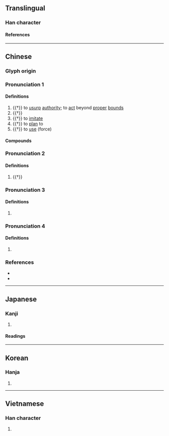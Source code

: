 {{character info}}
==Translingual==

===Han character===
{{Han char|rn=9|rad=人|as=14|sn=16|four=27281|canj=OPKO|ids=⿰亻疑}}

====References====
{{Han ref|kx=0120.050|dkj=01233|dj=0253.200|hdz=10231.090|uh=5117}}

----

==Chinese==
{{zh-forms|s=拟}}

===Glyph origin===
{{Han etym}}

===Pronunciation 1===
{{zh-pron
|m=nǐ
|c=ji5
|mn=gí
|mc=1
|oc=3
|cat=v
}}

====Definitions====
{{zh-hanzi}}

# {{†}} to [[usurp]] [[authority]]; to [[act]] beyond [[proper]] [[bound]]s
# {{†}} {{zh-alt-form|擬|to [[compare]] with; to [[match]]; to [[draw]] [[analogy]] with}}
# {{†}} to [[imitate]]
# {{†}} to [[plan]] to
# {{†}} to [[use]] (force)

====Compounds====
{{zh-der|儗儗:nǐnǐ|僭儗|儓儗}}

===Pronunciation 2===
{{zh-pron
|m=yí
|cat=
}}

====Definitions====
{{zh-hanzi}}

# {{†}} {{zh-alt-form|疑|to [[doubt]]; to be [[puzzle]]d}}

===Pronunciation 3===
{{zh-pron
|m=yì
|c=ji6
|mc=2
|oc=4
|cat=
}}

====Definitions====
{{zh-hanzi}}

# {{zh-only|佁儗||儗儗|yìyì}}

===Pronunciation 4===
{{zh-pron
|m=ài
|mc=3+4
|oc=1+2
|cat=
}}

====Definitions====
{{zh-hanzi}}

# {{zh-only|儓儗}}

===References===
* {{R:twedu|B00184}}
* {{R:yue:mfccd}}

----

==Japanese==

===Kanji===
{{ja-kanji|grade=|rs=人14}}

# {{rfdef|ja|sort=人14}}

====Readings====
{{ja-readings
|on=ぎ, かい
|kun=なぞらえる, くらべる
}}

----

==Korean==

===Hanja===
{{ko-hanja|의}}

# {{rfdef|ko|sort=人14}}

----

==Vietnamese==

===Han character===
{{vi-readings|rs=人14|reading=nghì, nghỉ, nghĩ}}

# {{rfdef|vi|sort=人14}}